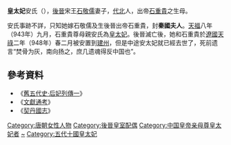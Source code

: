 '''皇太妃'''安氏（{{bd|？||948年|catIdx=H}}），[[後晉|後晉]]宋王[[石敬儒|石敬儒]]妻子，[[大同节度使|代北]]人，出帝[[晋出帝|石重貴]]之生母。

安氏事跡不詳，只知她嫁石敬儒及生後晉出帝石重貴，封'''秦國夫人'''。[[天福_(后晋)|天福]]八年（943年）九月，石重貴尊母親安氏為[[皇太妃|皇太妃]]。後晉滅亡後，她和石重貴於[[辽朝|遼國]][[天禄_(辽朝)|天祿]]二年（948年）春二月被安置到[[建州_(辽朝)|建州]]，但是中途安太妃就已經去世了，死前遗言“焚骨为灰，南向扬之，庶几遗魂得反中国也”。

==參考資料==
*《[[s:舊五代史/卷86|舊五代史·后妃列傳一]]》
*《[[文獻通考|文獻通考]]》
*《[[契丹國志|契丹國志]]》

{{五代皇后}}
{{DEFAULTSORT:A}}
[[Category:唐朝女性人物|Category:唐朝女性人物]]
[[Category:後晉皇室配偶|Category:後晉皇室配偶]]
[[Category:中国皇帝亲母尊皇太妃者|Category:中国皇帝亲母尊皇太妃者]]
[[Category:安姓|~]]
[[Category:五代十國皇太妃|Category:五代十國皇太妃]]